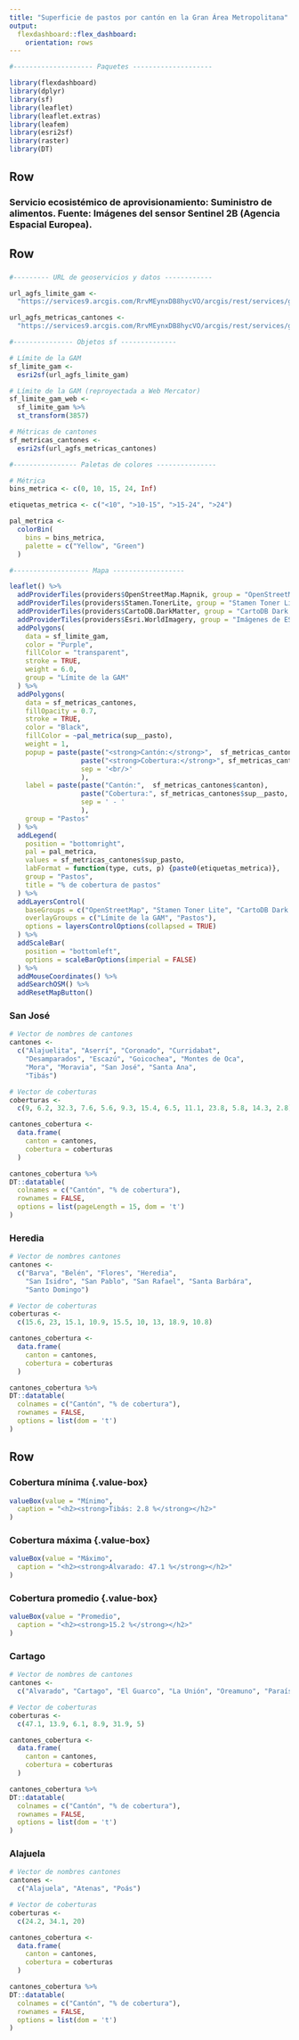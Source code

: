 ```yaml
---
title: "Superficie de pastos por cantón en la Gran Área Metropolitana"
output: 
  flexdashboard::flex_dashboard:
    orientation: rows
---
```


```r
#-------------------- Paquetes --------------------

library(flexdashboard)
library(dplyr)
library(sf)
library(leaflet)
library(leaflet.extras)
library(leafem)
library(esri2sf)
library(raster)
library(DT)

```


Row {data-height=10}
-----------------------------------------------------------------------
### **Servicio ecosistémico de aprovisionamiento: Suministro de alimentos. Fuente: Imágenes del sensor Sentinel 2B (Agencia Espacial Europea).**


Row {data-height=640}
-----------------------------------------------------------------------

### {data-width=600}
```r

#--------- URL de geoservicios y datos ------------

url_agfs_limite_gam <-
  "https://services9.arcgis.com/RrvMEynxDB8hycVO/arcgis/rest/services/gam_limite_gam/FeatureServer/0"

url_agfs_metricas_cantones <-
  "https://services9.arcgis.com/RrvMEynxDB8hycVO/arcgis/rest/services/gam_cantones_gam_metricas_se/FeatureServer/0"

#--------------- Objetos sf --------------

# Límite de la GAM
sf_limite_gam <- 
  esri2sf(url_agfs_limite_gam)

# Límite de la GAM (reproyectada a Web Mercator)
sf_limite_gam_web <- 
  sf_limite_gam %>%
  st_transform(3857)

# Métricas de cantones
sf_metricas_cantones <- 
  esri2sf(url_agfs_metricas_cantones)

#---------------- Paletas de colores ---------------

# Métrica
bins_metrica <- c(0, 10, 15, 24, Inf)

etiquetas_metrica <- c("<10", ">10-15", ">15-24", ">24")

pal_metrica <- 
  colorBin(
    bins = bins_metrica,
    palette = c("Yellow", "Green")
  )

```

```r

#------------------- Mapa ------------------

leaflet() %>%
  addProviderTiles(providers$OpenStreetMap.Mapnik, group = "OpenStreetMap") %>%
  addProviderTiles(providers$Stamen.TonerLite, group = "Stamen Toner Lite") %>%
  addProviderTiles(providers$CartoDB.DarkMatter, group = "CartoDB Dark Matter") %>%
  addProviderTiles(providers$Esri.WorldImagery, group = "Imágenes de ESRI") %>%
  addPolygons(
    data = sf_limite_gam,
    color = "Purple",
    fillColor = "transparent",
    stroke = TRUE,
    weight = 6.0,
    group = "Límite de la GAM"
  ) %>%
  addPolygons(
    data = sf_metricas_cantones,
    fillOpacity = 0.7,
    stroke = TRUE,
    color = "Black",
    fillColor = ~pal_metrica(sup__pasto),
    weight = 1,
    popup = paste(paste("<strong>Cantón:</strong>",  sf_metricas_cantones$canton), 
                  paste("<strong>Cobertura:</strong>", sf_metricas_cantones$sup__pasto, "%"), 
                  sep = '<br/>'
                  ),
    label = paste(paste("Cantón:",  sf_metricas_cantones$canton), 
                  paste("Cobertura:", sf_metricas_cantones$sup__pasto, "%"), 
                  sep = ' - '
                  ),
    group = "Pastos"
  ) %>%
  addLegend(
    position = "bottomright",
    pal = pal_metrica,
    values = sf_metricas_cantones$sup_pasto,
    labFormat = function(type, cuts, p) {paste0(etiquetas_metrica)},
    group = "Pastos",
    title = "% de cobertura de pastos"
  ) %>% 
  addLayersControl(
    baseGroups = c("OpenStreetMap", "Stamen Toner Lite", "CartoDB Dark Matter", "Imágenes de ESRI"),
    overlayGroups = c("Límite de la GAM", "Pastos"),
    options = layersControlOptions(collapsed = TRUE)    
  ) %>%  
  addScaleBar(
    position = "bottomleft",
    options = scaleBarOptions(imperial = FALSE)
  ) %>%
  addMouseCoordinates() %>%
  addSearchOSM() %>%
  addResetMapButton()
```

### San José {data-width=200}
```r

# Vector de nombres de cantones
cantones <- 
  c("Alajuelita", "Aserrí", "Coronado", "Curridabat",
    "Desamparados", "Escazú", "Goicochea", "Montes de Oca",
    "Mora", "Moravia", "San José", "Santa Ana",
    "Tibás")

# Vector de coberturas
coberturas <- 
  c(9, 6.2, 32.3, 7.6, 5.6, 9.3, 15.4, 6.5, 11.1, 23.8, 5.8, 14.3, 2.8)

cantones_cobertura <- 
  data.frame(
    canton = cantones, 
    cobertura = coberturas
  )

cantones_cobertura %>%
DT::datatable(
  colnames = c("Cantón", "% de cobertura"),
  rownames = FALSE,
  options = list(pageLength = 15, dom = 't')
)

```

### Heredia {data-width=200}
```r

# Vector de nombres cantones
cantones <- 
  c("Barva", "Belén", "Flores", "Heredia",
    "San Isidro", "San Pablo", "San Rafael", "Santa Barbára",
    "Santo Domingo")

# Vector de coberturas
coberturas <- 
  c(15.6, 23, 15.1, 10.9, 15.5, 10, 13, 18.9, 10.8)

cantones_cobertura <- 
  data.frame(
    canton = cantones, 
    cobertura = coberturas
  )

cantones_cobertura %>%
DT::datatable(
  colnames = c("Cantón", "% de cobertura"),
  rownames = FALSE,
  options = list(dom = 't')
)

```


Row {data-height=350}
-----------------------------------------------------------------------

### Cobertura mínima {.value-box} {data-width=200}
```r
valueBox(value = "Mínimo", 
  caption = "<h2><strong>Tibás: 2.8 %</strong></h2>"
)
```

### Cobertura máxima {.value-box} {data-width=200}
```r
valueBox(value = "Máximo", 
  caption = "<h2><strong>Alvarado: 47.1 %</strong></h2>"
)
```

### Cobertura promedio {.value-box} {data-width=200}
```r
valueBox(value = "Promedio", 
  caption = "<h2><strong>15.2 %</strong></h2>"
)
```

### Cartago {data-width=200}
```r

# Vector de nombres de cantones
cantones <- 
  c("Alvarado", "Cartago", "El Guarco", "La Unión", "Oreamuno", "Paraíso")

# Vector de coberturas
coberturas <- 
  c(47.1, 13.9, 6.1, 8.9, 31.9, 5)

cantones_cobertura <- 
  data.frame(
    canton = cantones, 
    cobertura = coberturas
  )

cantones_cobertura %>%
DT::datatable(
  colnames = c("Cantón", "% de cobertura"),
  rownames = FALSE,
  options = list(dom = 't')
)

```

### Alajuela {data-width=200}
```r

# Vector de nombres cantones
cantones <- 
  c("Alajuela", "Atenas", "Poás")

# Vector de coberturas
coberturas <- 
  c(24.2, 34.1, 20)

cantones_cobertura <- 
  data.frame(
    canton = cantones, 
    cobertura = coberturas
  )

cantones_cobertura %>%
DT::datatable(
  colnames = c("Cantón", "% de cobertura"),
  rownames = FALSE,
  options = list(dom = 't')
)

```